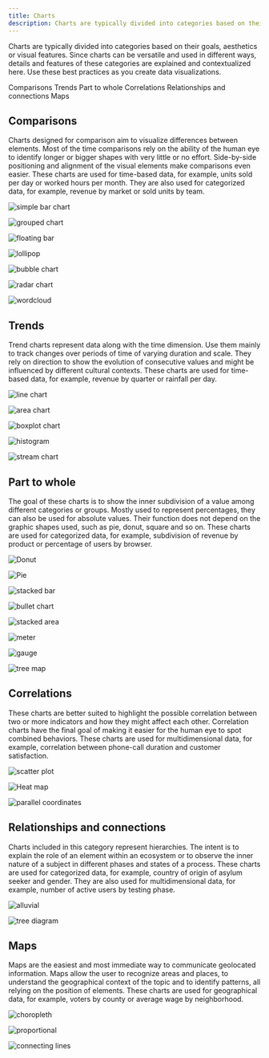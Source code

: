 ```yaml
---
title: Charts
description: Charts are typically divided into categories based on their goals, aesthetics or visual features. Since charts can be versatile and used in different ways, details and features of these categories are explained and contextualized here. Use these best practices as you create data visualizations.
---
```




<PageDescription>

Charts are typically divided into categories based on their goals, aesthetics or visual features. Since charts can be versatile and used in different ways, details and features of these categories are explained and contextualized here. Use these best practices as you create data visualizations.
</PageDescription>

<AnchorLinks>
  <AnchorLink>Comparisons</AnchorLink>
  <AnchorLink>Trends</AnchorLink>
  <AnchorLink>Part to whole</AnchorLink>
  <AnchorLink>Correlations</AnchorLink>
  <AnchorLink>Relationships and connections</AnchorLink>
  <AnchorLink>Maps</AnchorLink>
</AnchorLinks>

## Comparisons

Charts designed for comparison aim to visualize differences between elements. Most of the time comparisons rely on the ability of the human eye to identify longer or bigger shapes with very little or no effort. Side-by-side positioning and alignment of the visual elements make comparisons even easier. These charts are used for time-based data, for example, units sold per day or worked hours per month. They are also used for categorized data, for example, revenue by market or sold units by team.

<Row className="overview-card-group">
<Column  colMax={3} colXl={3} colLg={4} colMd={4} colSm={2} noGutterSm >
 <OverviewCard
    title="Simple bar"
    href="https://www.carbondesignsystem.com/data-visualization/simple-charts#bar-(simple)"
    >

![simple bar chart](/images/charts/bar.svg)

</OverviewCard>
</Column>

<Column  colMax={3} colXl={4} colLg={4} colMd={4} colSm={2} noGutterSm >
 <OverviewCard
    title="Grouped bar"
    href="https://www.carbondesignsystem.com/data-visualization/simple-charts#bar-(grouped)"
    >

![grouped chart](/images/charts/bargrouped.svg)

</OverviewCard>
</Column>
  
  <Column  colMax={3} colXl={4} colLg={4} colMd={4} colSm={2} noGutterSm >
 <OverviewCard
    title="Floating bar"
    href="https://www.carbondesignsystem.com/data-visualization/simple-charts#bar-(floating)"
    >

![floating bar](/images/charts/barfloating.svg)

</OverviewCard>
</Column>
  
  <Column  colMax={3} colXl={4} colLg={4} colMd={4} colSm={2} noGutterSm >
 <OverviewCard
    title="Lollipop"
    href="https://www.carbondesignsystem.com/data-visualization/simple-charts#lollipop"
    >

![lollipop](/images/charts/lollipop.svg)

</OverviewCard>
</Column>

<Column  colMax={3} colXl={4} colLg={4} colMd={4} colSm={2} noGutterSm >
 <OverviewCard
    title="Bubble"
    href="https://www.carbondesignsystem.com/data-visualization/basic-charts#bubble"
    >

![bubble chart](/images/charts/bubble.svg)

</OverviewCard>
</Column>

<Column  colMax={3} colXl={4} colLg={4} colMd={4} colSm={2} noGutterSm >
 <OverviewCard
    title="Radar"
    href="https://www.carbondesignsystem.com/data-visualization/basic-charts#radar"           
    >

![radar chart](/images/charts/radar.svg)

</OverviewCard>
</Column>
  
  <Column  colMax={3} colXl={4} colLg={4} colMd={4} colSm={2} noGutterSm >
 <OverviewCard
    title="Wordcloud"
    href="https://www.carbondesignsystem.com/data-visualization/simple-charts#word-cloud"           
    >

![wordcloud](/images/charts/wordcloud.svg)

</OverviewCard>
</Column>

</Row>


## Trends

Trend charts represent data along with the time dimension. Use them mainly to track changes over periods of time of varying duration and scale. They rely on direction to show the evolution of consecutive values and might be influenced by different cultural contexts. These charts are used for time-based data, for example, revenue by quarter or rainfall per day.

<Row className="overview-card-group">

<Column  colMax={3} colXl={4} colLg={4} colMd={4} colSm={2} noGutterSm >
 <OverviewCard
    title="Line"
    href="https://www.carbondesignsystem.com/data-visualization/basic-charts#line"
    >

![line chart](/images/charts/line.svg)

</OverviewCard>
</Column>

<Column  colMax={3} colXl={4} colLg={4} colMd={4} colSm={2} noGutterSm >
 <OverviewCard
    title="Area"
    href="https://www.carbondesignsystem.com/data-visualization/basic-charts#area"
    >

![area chart](/images/charts/area.svg)

</OverviewCard>
</Column>
  
  <Column  colMax={3} colXl={4} colLg={4} colMd={4} colSm={2} noGutterSm >
 <OverviewCard
    title="Boxplot"
    href="https://www.carbondesignsystem.com/data-visualization/simple-charts#boxplot"
    >

![boxplot chart](/images/charts/boxplot.svg)

</OverviewCard>
</Column>

<Column  colMax={3} colXl={4} colLg={4} colMd={4} colSm={2} noGutterSm >
 <OverviewCard
    title="Histogram"
    disabled
    >

![histogram](/images/charts/histogram.svg)

</OverviewCard>
</Column>

<Column  colMax={3} colXl={4} colLg={4} colMd={4} colSm={2} noGutterSm >
 <OverviewCard
    title="Stream"
    disabled
    >

![stream chart](/images/charts/stream.svg)

</OverviewCard>
</Column>

</Row>

## Part to whole

The goal of these charts is to show the inner subdivision of a value among different categories or groups. Mostly used to represent percentages, they can also be used for absolute values. Their function does not depend on the graphic shapes used, such as pie, donut, square and so on. These charts are used for categorized data, for example, subdivision of revenue by product or percentage of users by browser.

<Row className="overview-card-group">

<Column  colMax={3} colXl={4} colLg={4} colMd={4} colSm={2} noGutterSm >
 <OverviewCard
    title="Donut"
    href="https://www.carbondesignsystem.com/data-visualization/basic-charts#donut"
    >

![Donut](/images/charts/donut.svg)

</OverviewCard>
</Column>

<Column  colMax={3} colXl={4} colLg={4} colMd={4} colSm={2} noGutterSm >
 <OverviewCard
    title="Pie"
    href="https://www.carbondesignsystem.com/data-visualization/basic-charts#pie"
    >

![Pie](/images/charts/pie.svg)

</OverviewCard>
</Column>

<Column  colMax={3} colXl={4} colLg={4} colMd={4} colSm={2} noGutterSm >
 <OverviewCard
    title="Stacked bar"
    href="https://www.carbondesignsystem.com/data-visualization/simple-charts/#bar-(stacked)"
    >

![stacked bar](/images/charts/stacked-bar-horizontal.svg)

</OverviewCard>
</Column>
  
  <Column  colMax={3} colXl={4} colLg={4} colMd={4} colSm={2} noGutterSm >
 <OverviewCard
    title="Bullet"
    href="https://www.carbondesignsystem.com/data-visualization/simple-charts/#bullet"
    >

![bullet chart](/images/charts/bullet.svg)

</OverviewCard>
</Column>

<Column  colMax={3} colXl={4} colLg={4} colMd={4} colSm={2} noGutterSm >
 <OverviewCard
    title="Stacked area"
    href="https://www.carbondesignsystem.com/data-visualization/basic-charts#area"
    >

![stacked area](/images/charts/areastack.svg)

</OverviewCard>
</Column>

<Column  colMax={3} colXl={4} colLg={4} colMd={4} colSm={2} noGutterSm >
 <OverviewCard
    title="Meter"
    href="https://www.carbondesignsystem.com/data-visualization/basic-charts#meter"
    >

![meter](/images/charts/meter.svg)

</OverviewCard>
</Column>

<Column  colMax={3} colXl={4} colLg={4} colMd={4} colSm={2} noGutterSm >
 <OverviewCard
    title="Gauge"
    href="https://www.carbondesignsystem.com/data-visualization/basic-charts#gauge"
    >

![gauge](/images/charts/gauge.svg)

</OverviewCard>
</Column>

<Column  colMax={3} colXl={4} colLg={4} colMd={4} colSm={2} noGutterSm>
 <OverviewCard
    title="Tree map"
    href="https://www.carbondesignsystem.com/data-visualization/advanced-charts#tree-maps"
    >

![tree map](/images/charts/treemap.svg)

</OverviewCard>
</Column>

</Row>

## Correlations

These charts are better suited to highlight the possible correlation between two or more indicators and how they might affect each other. Correlation charts have the final goal of making it easier for the human eye to spot combined behaviors. These charts are used for multidimensional data, for example, correlation between phone-call duration and customer satisfaction.

<Row className="overview-card-group">
<Column  colMax={3} colXl={4} colLg={4} colMd={4} colSm={2} noGutterSm>
 <OverviewCard
    title="Scatterplot"
    href="https://www.carbondesignsystem.com/data-visualization/basic-charts#scatter"
    >

![scatter plot](images/charts/scatter.svg)

</OverviewCard>
</Column>
<Column  colMax={3} colXl={4} colLg={4} colMd={4} colSm={2} noGutterSm >
 <OverviewCard
    title="Heatmap"
    tag="Design only"           
    href="https://www.carbondesignsystem.com/data-visualization/advanced-charts#heat-maps"
    >

![Heat map](images/charts/heatmap.svg)

</OverviewCard>
</Column>
<Column  colMax={3} colXl={4} colLg={4} colMd={4} colSm={2} noGutterSm >
 <OverviewCard
    title="Parallel coordinates"
    tag="Design only"
    href="https://www.carbondesignsystem.com/data-visualization/advanced-charts#parallel-coordinates"
    >

![parallel  coordinates](images/charts/parallel.svg)

</OverviewCard>
</Column>
</Row>

## Relationships and connections

Charts included in this category represent hierarchies. The intent is to explain the role of an element within an ecosystem or to observe the inner nature of a subject in different phases and states of a process. These charts are used for categorized data, for example, country of origin of asylum seeker and gender. They are also used for multidimensional data, for example, number of active users by testing phase.

<Row className="overview-card-group">
<Column  colMax={3} colXl={4} colLg={4} colMd={4} colSm={2} noGutterSm >
 <OverviewCard
    title="Alluvial diagram"
    tag="Design only"
    href="https://www.carbondesignsystem.com/data-visualization/advanced-charts#alluvial-diagrams"
    >

![alluvial](images/charts/alluvial.svg)

</OverviewCard>
</Column>
<Column  colMax={3} colXl={4} colLg={4} colMd={4} colSm={2} noGutterSm >
 <OverviewCard
    title="Tree diagram"
    tag="Design only"
    href="https://www.carbondesignsystem.com/data-visualization/advanced-charts#network-diagrams"
    >

![tree diagram](images/charts/treediagram.svg)

</OverviewCard>
</Column>
</Row>

## Maps

Maps are the easiest and most immediate way to communicate geolocated information. Maps allow the user to recognize areas and places, to understand the geographical context of the topic and to identify patterns, all relying on the position of elements. These charts are used for geographical data, for example, voters by county or average wage by neighborhood.

<Row className="overview-card-group">
<Column  colMax={3} colXl={4} colLg={4} colMd={4} colSm={2} noGutterSm >
 <OverviewCard
    title="Choropleth map"
    tag="Design only"
    href="https://www.carbondesignsystem.com/data-visualization/advanced-charts#geographic-overlays"
    >

![choropleth](images/charts/geo-choropleth.svg)

</OverviewCard>
</Column>
<Column  colMax={3} colXl={4} colLg={4} colMd={4} colSm={2} noGutterSm >
 <OverviewCard
    title="Proportional symbol"
    tag="Design only"
    href="https://www.carbondesignsystem.com/data-visualization/advanced-charts#proportional-symbol-map"
    >

![proportional](images/charts/geo-proportion.svg)

</OverviewCard>
</Column>
<Column  colMax={3} colXl={4} colLg={4} colMd={4} colSm={2} noGutterSm >
 <OverviewCard
    title="Connecting lines"
    tag="Design only"
    href="https://www.carbondesignsystem.com/data-visualization/advanced-charts#connection-map"
    >

![connecting lines](images/charts/geo-connection.svg)

</OverviewCard>
</Column>
</Row>












